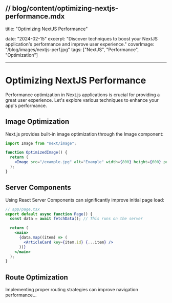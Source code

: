 ## // blog/content/optimizing-nextjs-performance.mdx

title: "Optimizing NextJS Performance"

date: "2024-02-15"
excerpt: "Discover techniques to boost your NextJS application's performance and improve user experience."
coverImage: "/blog/images/nextjs-perf.jpg"
tags: ["NextJS", "Performance", "Optimization"]

---

# Optimizing NextJS Performance

Performance optimization in Next.js applications is crucial for providing a great user experience. Let's explore various techniques to enhance your app's performance.

## Image Optimization

Next.js provides built-in image optimization through the Image component:

```jsx
import Image from "next/image";

function OptimizedImage() {
  return (
    <Image src="/example.jpg" alt="Example" width={800} height={600} priority />
  );
}
```

## Server Components

Using React Server Components can significantly improve initial page load:

```jsx
// app/page.tsx
export default async function Page() {
  const data = await fetchData(); // This runs on the server

  return (
    <main>
      {data.map((item) => (
        <ArticleCard key={item.id} {...item} />
      ))}
    </main>
  );
}
```

## Route Optimization

Implementing proper routing strategies can improve navigation performance...
